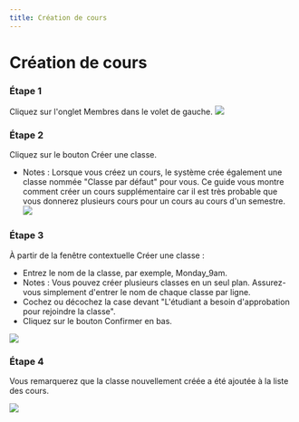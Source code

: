 ```yaml
--- 
title: Création de cours
--- 
```




# Création de cours

### Étape 1 
 Cliquez sur l'onglet Membres dans le volet de gauche. 
 ![]( /img/ulearning/teacher/class01.png) 
 
 ### Étape 2 
 
 Cliquez sur le bouton Créer une classe. 
 - Notes : Lorsque vous créez un cours, le système crée également une classe nommée "Classe par défaut" pour vous. Ce guide vous montre comment créer un cours supplémentaire car il est très probable que vous donnerez plusieurs cours pour un cours au cours d'un semestre. 
 ![]( /img/ulearning/teacher/class02.png) 
 
 ### Étape 3 
 
 À partir de la fenêtre contextuelle Créer une classe : 
 - Entrez le nom de la classe, par exemple, Monday_9am. 
 - Notes : Vous pouvez créer plusieurs classes en un seul plan. Assurez-vous simplement d'entrer le nom de chaque classe par ligne. 
 - Cochez ou décochez la case devant "L'étudiant a besoin d'approbation pour rejoindre la classe". 
 - Cliquez sur le bouton Confirmer en bas. 
 
 ![]( /img/ulearning/teacher/class03.png) 
 ### Étape 4 
 
 Vous remarquerez que la classe nouvellement créée a été ajoutée à la liste des cours. 
 
 ![]( /img/ulearning/teacher/class04.png)
